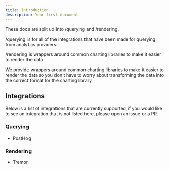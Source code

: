 ```yaml
---
title: Introduction
description: Your first document
---
```


These docs are split up into /querying and /rendering.

/querying is for all of the integrations that have been made for querying from analytics providers

/rendering is wrappers around common charting libraries to make it easier to render the data

We provide wrappers around common charting libraries to make it easier to render the data so you don't have to worry about transforming the data into the correct format for the charting library

## Integrations

Below is a list of integrations that are currently supported, if you would like to see an integration that is not listed here, please open an issue or a PR.

### Querying

- PostHog

### Rendering

- Tremor
